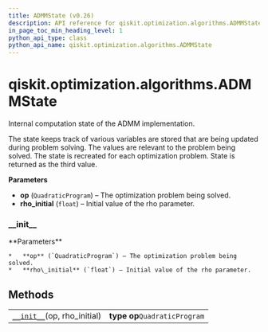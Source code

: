 ```yaml
---
title: ADMMState (v0.26)
description: API reference for qiskit.optimization.algorithms.ADMMState in qiskit v0.26
in_page_toc_min_heading_level: 1
python_api_type: class
python_api_name: qiskit.optimization.algorithms.ADMMState
---
```


<span id="qiskit-optimization-algorithms-admmstate" />

# qiskit.optimization.algorithms.ADMMState

<Class id="qiskit.optimization.algorithms.ADMMState" isDedicatedPage={true} github="https://github.com/qiskit-community/qiskit-aqua/tree/stable/0.9/qiskit/optimization/algorithms/admm_optimizer.py" signature="ADMMState(op, rho_initial)" modifiers="class">
  Internal computation state of the ADMM implementation.

  The state keeps track of various variables are stored that are being updated during problem solving. The values are relevant to the problem being solved. The state is recreated for each optimization problem. State is returned as the third value.

  **Parameters**

  *   **op** (`QuadraticProgram`) – The optimization problem being solved.
  *   **rho\_initial** (`float`) – Initial value of the rho parameter.

  ### \_\_init\_\_

  <Function id="qiskit.optimization.algorithms.ADMMState.__init__" signature="__init__(op, rho_initial)">
    **Parameters**

    *   **op** (`QuadraticProgram`) – The optimization problem being solved.
    *   **rho\_initial** (`float`) – Initial value of the rho parameter.
  </Function>

  ## Methods

  |                                                                                                                                        |                               |
  | -------------------------------------------------------------------------------------------------------------------------------------- | ----------------------------- |
  | [`__init__`](#qiskit.optimization.algorithms.ADMMState.__init__ "qiskit.optimization.algorithms.ADMMState.__init__")(op, rho\_initial) | **type op**`QuadraticProgram` |
</Class>

